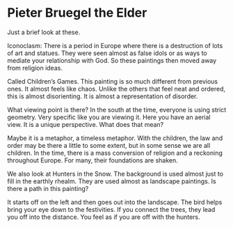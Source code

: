 # Pieter Bruegel the Elder




\section{The Vienna Paintings}
Just a brief look at these.

\href{http://insidebruegel.net/#p/v=udroom&lan=en&a=1020}{Amazing website Link: Here}



\href{http://insidebruegel.net/#p/v=udroom&lan=en&a=1017}{Children's Game: Painting here}

Iconoclasm: There is a period in Europe where there is a destruction of lots of art and statues. They were seen almost as false idols or as ways to mediate your relationship with God. So these paintings then moved away from religion ideas. 

\includegraphics[scale=.2]{childrens_play}

Called Children's Games. This painting is so much different from previous ones. It almost feels like chaos. Unlike the others that feel neat and ordered, this is almost disorienting. It is almost a representation of disorder. 

What viewing point is there? In the south at the time, everyone is using strict geometry. Very specific like you are viewing it. Here you have an aerial view. It is a unique perspective. What does that mean?

Maybe it is a metaphor, a timeless metaphor. With the children, the law and order may be there a little to some extent, but in some sense we are all children. In the time, there is a mass conversion of religion and a reckoning throughout Europe. For many, their foundations are shaken. 

\includegraphics[scale=.2]{hunters_in_the_snow}

We also look at Hunters in the Snow. The background is used almost just to fill in the earthly rhealm. They are used almost as landscape paintings. Is there a path in this painting?

It starts off on the left and then goes out into the landscape. The bird helps bring your eye down to the festivities. If you connect the trees, they lead you off into the distance. You feel as if you are off with the hunters. 
